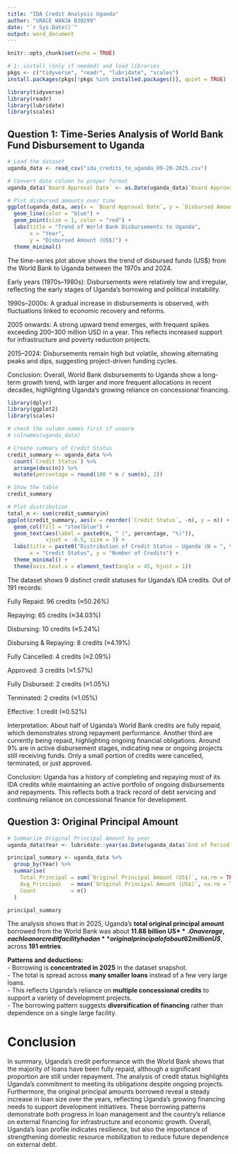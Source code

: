 ---
title: "IDA Credit Analysis Uganda"
author: "GRACE WANJA B30299"
date: "`r Sys.Date()`"
output: word_document
---

```{r setup, include=FALSE}
knitr::opts_chunk$set(echo = TRUE)
```
```{r setup-libraries}
# 1: install (only if needed) and load libraries
pkgs <- c("tidyverse", "readr", "lubridate", "scales")
install.packages(pkgs[!pkgs %in% installed.packages()], quiet = TRUE)

library(tidyverse)
library(readr)
library(lubridate)
library(scales)
```

## Question 1: Time-Series Analysis of World Bank Fund Disbursement to Uganda

```{r time-series}
# Load the dataset
uganda_data <- read_csv("ida_credits_to_uganda_09-20-2025.csv")

# Convert date column to proper format
uganda_data$`Board Approval Date` <- as.Date(uganda_data$`Board Approval Date`, format = "%m/%d/%Y")

# Plot disbursed amounts over time
ggplot(uganda_data, aes(x = `Board Approval Date`, y = `Disbursed Amount (US$)`)) +
  geom_line(color = "blue") +
  geom_point(size = 1, color = "red") +
  labs(title = "Trend of World Bank Disbursements to Uganda",
       x = "Year",
       y = "Disbursed Amount (US$)") +
  theme_minimal()
```
The time-series plot above shows the trend of disbursed funds (US$) from the World Bank to Uganda between the 1970s and 2024.

Early years (1970s–1980s): Disbursements were relatively low and irregular, reflecting the early stages of Uganda’s borrowing and political instability.

1990s–2000s: A gradual increase in disbursements is observed, with fluctuations linked to economic recovery and reforms.

2005 onwards: A strong upward trend emerges, with frequent spikes exceeding 200–300 million USD in a year. This reflects increased support for infrastructure and poverty reduction projects.

2015–2024: Disbursements remain high but volatile, showing alternating peaks and dips, suggesting project-driven funding cycles.

Conclusion:
Overall, World Bank disbursements to Uganda show a long-term growth trend, with larger and more frequent allocations in recent decades, highlighting Uganda’s growing reliance on concessional financing.

```{r credit-status, echo=TRUE, message=FALSE, warning=FALSE}
library(dplyr)
library(ggplot2)
library(scales)

# check the column names first if unsure
# colnames(uganda_data)

# Create summary of Credit Status
credit_summary <- uganda_data %>%
  count(`Credit Status`) %>%
  arrange(desc(n)) %>%
  mutate(percentage = round(100 * n / sum(n), 2))

# Show the table
credit_summary

# Plot distribution
total_n <- sum(credit_summary$n)
ggplot(credit_summary, aes(x = reorder(`Credit Status`, -n), y = n)) +
  geom_col(fill = "steelblue") +
  geom_text(aes(label = paste0(n, " (", percentage, "%)")), 
            vjust = -0.5, size = 3) +
  labs(title = paste0("Distribution of Credit Status — Uganda (N = ", total_n, ")"),
       x = "Credit Status", y = "Number of Credits") +
  theme_minimal() +
  theme(axis.text.x = element_text(angle = 45, hjust = 1))
```

The dataset shows 9 distinct credit statuses for Uganda’s IDA credits. Out of 191 records:

Fully Repaid: 96 credits (≈50.26%)

Repaying: 65 credits (≈34.03%)

Disbursing: 10 credits (≈5.24%)

Disbursing & Repaying: 8 credits (≈4.19%)

Fully Cancelled: 4 credits (≈2.09%)

Approved: 3 credits (≈1.57%)

Fully Disbursed: 2 credits (≈1.05%)

Terminated: 2 credits (≈1.05%)

Effective: 1 credit (≈0.52%)

Interpretation:
About half of Uganda’s World Bank credits are fully repaid, which demonstrates strong repayment performance. Another third are currently being repaid, highlighting ongoing financial obligations. Around 9% are in active disbursement stages, indicating new or ongoing projects still receiving funds. Only a small portion of credits were cancelled, terminated, or just approved.

Conclusion:
Uganda has a history of completing and repaying most of its IDA credits while maintaining an active portfolio of ongoing disbursements and repayments. This reflects both a track record of debt servicing and continuing reliance on concessional finance for development.

## Question 3: Original Principal Amount

```{r original-principal}
# Summarize Original Principal Amount by year
uganda_data$Year <- lubridate::year(as.Date(uganda_data$`End of Period`, format = "%m/%d/%Y"))

principal_summary <- uganda_data %>%
  group_by(Year) %>%
  summarise(
    Total_Principal = sum(`Original Principal Amount (US$)`, na.rm = TRUE),
    Avg_Principal   = mean(`Original Principal Amount (US$)`, na.rm = TRUE),
    Count           = n()
  )

principal_summary
```

The analysis shows that in 2025, Uganda’s **total original principal amount** borrowed from the World Bank was about **11.88 billion US$**.  
On average, each loan or credit facility had an **original principal of about 62 million US$**, across **191 entries**.  

**Patterns and deductions:**  
- Borrowing is **concentrated in 2025** in the dataset snapshot.  
- The total is spread across **many smaller loans** instead of a few very large loans.  
- This reflects Uganda’s reliance on **multiple concessional credits** to support a variety of development projects.  
- The borrowing pattern suggests **diversification of financing** rather than dependence on a single large facility.  

# Conclusion

In summary, Uganda’s credit performance with the World Bank shows that the majority of loans have been fully repaid, although a significant proportion are still under repayment. The analysis of credit status highlights Uganda’s commitment to meeting its obligations despite ongoing projects. Furthermore, the original principal amounts borrowed reveal a steady increase in loan size over the years, reflecting Uganda’s growing financing needs to support development initiatives. These borrowing patterns demonstrate both progress in loan management and the country’s reliance on external financing for infrastructure and economic growth. Overall, Uganda’s loan profile indicates resilience, but also the importance of strengthening domestic resource mobilization to reduce future dependence on external debt.




